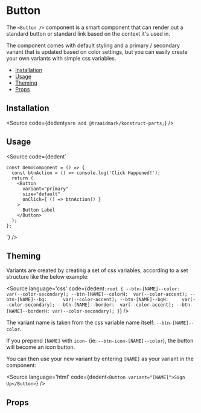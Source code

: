 
# Button

The `<Button />` component is a smart component that can render out a standard button or standard link based on the context it's used in.

The component comes with default styling and a primary / secondary variant that is updated based on color settings, but you can easily create your own variants with simple css variables.

- [Installation](#installation)
- [Usage](#usage)
- [Theming](#theming)
- [Props](#props)

## Installation

<Source
  code={dedent`
    yarn add @traaidmark/konstruct-parts;
  `}
/>

## Usage

<Source
  code={dedent`
    
    const DemoComponent = () => {
      const btnAction = () => console.log('Click Happened!');
      return (
        <Button
          variant="primary"
          size="default"
          onClick={ () => btnAction() }
        >
          Button Label
        </Button>
      );
    };
  `}
/>

## Theming

Variants are created by creating a set of css variables, according to a set structure like the below example:

<Source
  language='css'
  code={dedent`
    :root {
      --btn-[NAME]--color:   var(--color-secondary);
      --btn-[NAME]--colorH:  var(--color-accent);
      --btn-[NAME]--bg:      var(--color-accent);
      --btn-[NAME]--bgH:     var(--color-secondary);
      --btn-[NAME]--border:  var(--color-accent);
      --btn-[NAME]--borderH: var(--color-secondary);
    }
  `}
/>

The variant name is taken from the css variable name itself: `--btn-[NAME]--color`.

If you prepend `[NAME]` with `icon-` (ie: `--btn-icon-[NAME]--color`), the button will become an icon button.

You can then use your new variant by entering `[NAME]` as your variant in the component:

<Source
  language='html'
  code={dedent`
    <Button variant="[NAME]">Sign Up</Button>
  `}
/>

## Props

<ArgsTable />


